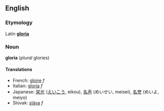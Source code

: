 ==English==
=== Etymology ===
Latin '''[[gloria]]'''

=== Noun ===
'''gloria''' (''plural'' glories)

==== Translations ====
*French: [[gloire]] ''f''
*Italian: [[gloria]] ''f''
*Japanese: [[栄光]] ([[えいこう]], eikou), [[名声]] (めいせい, meisei), [[名誉]] (めいよ, meiyo)
*Slovak: [[sláva]] ''f''